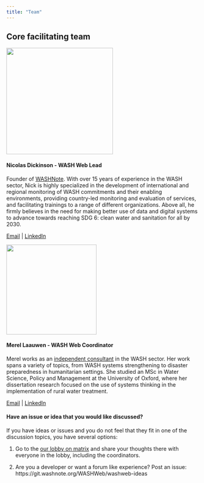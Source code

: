 ```yaml
---
title: "Team"
---
```


## Core facilitating team

![](images/Nick.png){fig-align="center" width="279"}

#### Nicolas Dickinson - WASH Web Lead

Founder of [WASHNote](https://washnote.com). With over 15 years of experience in the WASH sector, Nick is highly specialized in the development of international and regional monitoring of WASH commitments and their enabling environments, providing country-led monitoring and evaluation of services, and facilitating trainings to a range of different organizations. Above all, he firmly believes in the need for making better use of data and digital systems to advance towards reaching SDG 6: clean water and sanitation for all by 2030.

[Email](mailto:dickinson@washnote.com){target="_blank"} \| [LinkedIn](https://www.linkedin.com/in/nicolasdickinson/)

![](images/Merel.png){fig-align="center" width="236"}

#### Merel Laauwen - WASH Web Coordinator

Merel works as an [independent consultant](https://www.lwn.earth/) in the WASH sector. Her work spans a variety of topics, from WASH systems strengthening to disaster preparedness in humanitarian settings. She studied an MSc in Water Science, Policy and Management at the University of Oxford, where her dissertation research focused on the use of systems thinking in the implementation of rural water treatment.

[Email](mailto:merel@lwn.earth){target="_blank"} \| [LinkedIn](https://www.linkedin.com/in/merel-laauwen/)

#### Have an issue or idea that you would like discussed?

If you have ideas or issues and you do not feel that they fit in one of the discussion topics, you have several options:

1.  Go to the [our lobby on matrix](https://washweb.org/join.html) and share your thoughts there with everyone in the lobby, including the coordinators.

2.  Are you a developer or want a forum like experience? Post an issue: https://git.washnote.org/WASHWeb/washweb-ideas
